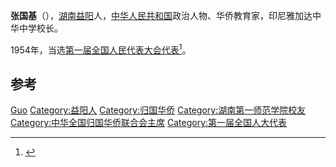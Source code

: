 '''张国基'''（{{bd|1894年||1992年}}），[[湖南|湖南]][[益阳|益阳]]人，[[中华人民共和国|中华人民共和国]]政治人物、华侨教育家，印尼雅加达中华中学校长。

1954年，当选[[第一届全国人民代表大会代表名单|第一届全国人民代表大会代表]]<ref>{{cite book|author=全国人民代表大会常务委员会办公厅|title=中华人民共和国第一届全国人民代表大会代表名单|year=1955年|publisher=全国人民代表大会常务委员会办公厅|url=http://book.ucdrs.superlib.net/views/specific/2929/bookDetail.jsp?dxNumber=000005772167&d=546843D0AE2464CD1C95896344A85614&fenlei=04070402|access-date=2015-01-28|archive-date=2019-01-24|archive-url=https://web.archive.org/web/20190124105450/http://book.ucdrs.superlib.net/views/specific/2929/bookDetail.jsp?dxNumber=000005772167&d=546843D0AE2464CD1C95896344A85614&fenlei=04070402|dead-url=no}}</ref>。

== 参考 ==
{{reflist}}

{{中国政治人物小作品}}
{{中华全国归国华侨联合会第二届委员会}}
{{中华全国归国华侨联合会第三届委员会}}

{{Authority control}}
{{DEFAULTSORT:Zhang张}}
[[Category:张姓|Guo]]
[[Category:益阳人|Category:益阳人]]
[[Category:归国华侨|Category:归国华侨]]
[[Category:湖南第一师范学院校友|Category:湖南第一师范学院校友]]
[[Category:中华全国归国华侨联合会主席|Category:中华全国归国华侨联合会主席]]
[[Category:第一届全国人大代表|Category:第一届全国人大代表]]